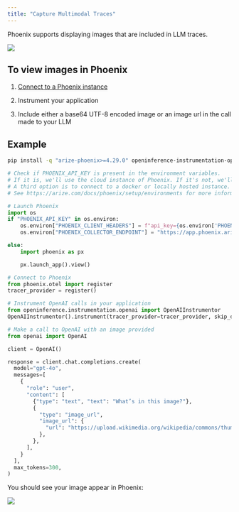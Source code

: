 ```yaml
---
title: "Capture Multimodal Traces"
---
```


Phoenix supports displaying images that are included in LLM traces.

<Frame>
      <img src="https://arize.com/wp-content/uploads/2024/08/multimodal_gallery.gif"/>
</Frame>

## To view images in Phoenix

1. [Connect to a Phoenix instance](/phoenix/quickstart)

2. Instrument your application

3. Include either a base64 UTF-8 encoded image or an image url in the call made to your LLM

## Example

```bash
pip install -q "arize-phoenix>=4.29.0" openinference-instrumentation-openai openai
```

```python
# Check if PHOENIX_API_KEY is present in the environment variables.
# If it is, we'll use the cloud instance of Phoenix. If it's not, we'll start a local instance.
# A third option is to connect to a docker or locally hosted instance.
# See https://arize.com/docs/phoenix/setup/environments for more information.

# Launch Phoenix
import os
if "PHOENIX_API_KEY" in os.environ:
    os.environ["PHOENIX_CLIENT_HEADERS"] = f"api_key={os.environ['PHOENIX_API_KEY']}"
    os.environ["PHOENIX_COLLECTOR_ENDPOINT"] = "https://app.phoenix.arize.com"

else:
    import phoenix as px

    px.launch_app().view()

# Connect to Phoenix
from phoenix.otel import register
tracer_provider = register()

# Instrument OpenAI calls in your application
from openinference.instrumentation.openai import OpenAIInstrumentor
OpenAIInstrumentor().instrument(tracer_provider=tracer_provider, skip_dep_check=True)

# Make a call to OpenAI with an image provided
from openai import OpenAI

client = OpenAI()

response = client.chat.completions.create(
  model="gpt-4o",
  messages=[
    {
      "role": "user",
      "content": [
        {"type": "text", "text": "What’s in this image?"},
        {
          "type": "image_url",
          "image_url": {
            "url": "https://upload.wikimedia.org/wikipedia/commons/thumb/d/dd/Gfp-wisconsin-madison-the-nature-boardwalk.jpg/2560px-Gfp-wisconsin-madison-the-nature-boardwalk.jpg",
          },
        },
      ],
    }
  ],
  max_tokens=300,
)
```

You should see your image appear in Phoenix:

<Frame caption="">
  <img src="https://storage.googleapis.com/arize-phoenix-assets/assets/images/phoenix-docs-images/cd6e069b-image.jpeg" />
</Frame>


